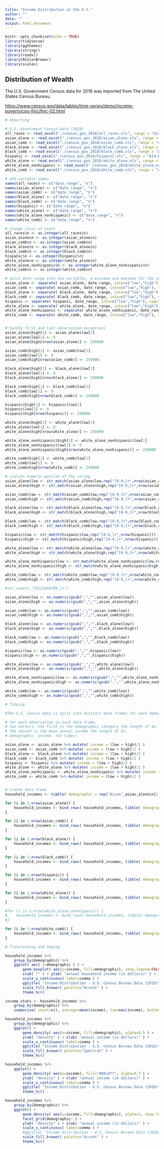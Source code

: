 ```yaml
---
title: "Income Distribution in the U.S."
author: ""
date: ""
output: html_document
---
```


```r
knitr::opts_chunk$set(echo = TRUE)
library(tidyverse)
library(ggthemes)
library(stringr)
library(readxl)
library(RColorBrewer)
library(scales)
```

## Distribution of Wealth

The U.S. Government Census data for 2018 was imported from The United States Census Bureau.

<https://www.census.gov/data/tables/time-series/demo/income-poverty/cps-finc/finc-02.html>


```r

# Importing

# U.S. Government Census Data (2018)
all_races <- read_excel("./census_gov_2018/all_races.xls", range = "A14:B54", col_names = FALSE)
asian_alone <- read_excel("./census_gov_2018/asian_alone.xls", range = "A14:B54", col_names = FALSE)
asian_comb <- read_excel("./census_gov_2018/asian_comb.xls", range = "A14:B54", col_names = FALSE)
black_alone <- read_excel("./census_gov_2018/black_alone.xls", range = "A14:B54", col_names = FALSE)
black_comb <- read_excel("./census_gov_2018/black_comb.xls", range = "A14:B54", col_names = FALSE)
hispanic <- read_excel("./census_gov_2018/hispanic.xls", range = "A14:B54", col_names = FALSE)
white_alone <- read_excel("./census_gov_2018/white_alone.xls", range = "A14:B54", col_names = FALSE)
white_alone_nonhispanic <- read_excel("./census_gov_2018/white_alone_nonhispanic.xls", range = "A14:B54", col_names = FALSE)
white_comb <- read_excel("./census_gov_2018/white_comb.xls", range = "A14:B54", col_names = FALSE)

# add variable names
names(all_races) <- c("date_range", "n")
names(asian_alone) <- c("date_range", "n")
names(asian_comb) <- c("date_range", "n")
names(black_alone) <- c("date_range", "n")
names(black_comb) <- c("date_range", "n")
names(hispanic) <- c("date_range", "n")
names(white_alone) <- c("date_range", "n")
names(white_alone_nonhispanic) <- c("date_range", "n")
names(white_comb) <- c("date_range", "n")

# change class of count
all_races$n <- as.integer(all_races$n)
asian_alone$n <- as.integer(asian_alone$n)
asian_comb$n <- as.integer(asian_comb$n)
black_alone$n <- as.integer(black_alone$n)
black_comb$n <- as.integer(black_comb$n)
hispanic$n <- as.integer(hispanic$n)
white_alone$n <- as.integer(white_alone$n)
white_alone_nonhispanic$n <- as.integer(white_alone_nonhispanic$n)
white_comb$n <- as.integer(white_comb$n)

# split date range into two variables, a minimum and maximum for the income range
asian_alone <- separate( asian_alone, date_range, into=c("low","high"), sep=" to ")
asian_comb <- separate( asian_comb, date_range, into=c("low","high"), sep=" to ")
black_alone <- separate( black_alone, date_range, into=c("low","high"), sep=" to ")
black_comb <- separate( black_comb, date_range, into=c("low","high"), sep=" to ")
hispanic <- separate( hispanic, date_range, into=c("low","high"), sep=" to ")
white_alone <- separate( white_alone, date_range, into=c("low","high"), sep=" to ")
white_alone_nonhispanic <- separate( white_alone_nonhispanic, date_range, into=c("low","high"), sep=" to ")
white_comb <- separate( white_comb, date_range, into=c("low","high"), sep=" to ")


# handle first and last observation exceptions
asian_alone$high[1] <- asian_alone$low[1]
asian_alone$low[1] <- 0
asian_alone$high[nrow(asian_alone)] <- 250000

asian_comb$high[1] <- asian_comb$low[1]
asian_comb$low[1] <- 0
asian_comb$high[nrow(asian_comb)] <- 250000

black_alone$high[1] <- black_alone$low[1]
black_alone$low[1] <- 0
black_alone$high[nrow(black_alone)] <- 250000

black_comb$high[1] <- black_comb$low[1]
black_comb$low[1] <- 0
black_comb$high[nrow(black_comb)] <- 250000

hispanic$high[1] <- hispanic$low[1]
hispanic$low[1] <- 0
hispanic$high[nrow(hispanic)] <- 250000

white_alone$high[1] <- white_alone$low[1]
white_alone$low[1] <- 0
white_alone$high[nrow(white_alone)] <- 250000

white_alone_nonhispanic$high[1] <- white_alone_nonhispanic$low[1]
white_alone_nonhispanic$low[1] <- 0
white_alone_nonhispanic$high[nrow(white_alone_nonhispanic)] <- 250000

white_comb$high[1] <- white_comb$low[1]
white_comb$low[1] <- 0
white_comb$high[nrow(white_comb)] <- 250000

# isolate numeric portion of the string
asian_alone$low <- str_match(asian_alone$low,rep("[0-9,]+",nrow(asian_alone)))
asian_alone$high <- str_match(asian_alone$high,rep("[0-9,]+",nrow(asian_alone)))

asian_comb$low <- str_match(asian_comb$low,rep("[0-9,]+",nrow(asian_comb)))
asian_comb$high <- str_match(asian_comb$high,rep("[0-9,]+",nrow(asian_comb)))

black_alone$low <- str_match(black_alone$low,rep("[0-9,]+",nrow(black_alone)))
black_alone$high <- str_match(black_alone$high,rep("[0-9,]+",nrow(black_alone)))

black_comb$low <- str_match(black_comb$low,rep("[0-9,]+",nrow(black_comb)))
black_comb$high <- str_match(black_comb$high,rep("[0-9,]+",nrow(black_comb)))

hispanic$low <- str_match(hispanic$low,rep("[0-9,]+",nrow(hispanic)))
hispanic$high <- str_match(hispanic$high,rep("[0-9,]+",nrow(hispanic)))

white_alone$low <- str_match(white_alone$low,rep("[0-9,]+",nrow(white_alone)))
white_alone$high <- str_match(white_alone$high,rep("[0-9,]+",nrow(white_alone)))

white_alone_nonhispanic$low <- str_match(white_alone_nonhispanic$low,rep("[0-9,]+",nrow(white_alone_nonhispanic)))
white_alone_nonhispanic$high <- str_match(white_alone_nonhispanic$high,rep("[0-9,]+",nrow(white_alone_nonhispanic)))

white_comb$low <- str_match(white_comb$low,rep("[0-9,]+",nrow(white_comb)))
white_comb$high <- str_match(white_comb$high,rep("[0-9,]+",nrow(white_comb)))

#str_view(x,"[0123456789,]+")

asian_alone$low <- as.numeric(gsub(",","",asian_alone$low))
asian_alone$high <- as.numeric(gsub(",","",asian_alone$high))

asian_comb$low <- as.numeric(gsub(",","",asian_comb$low))
asian_comb$high <- as.numeric(gsub(",","",asian_comb$high))

black_alone$low <- as.numeric(gsub(",","",black_alone$low))
black_alone$high <- as.numeric(gsub(",","",black_alone$high))

black_comb$low <- as.numeric(gsub(",","",black_comb$low))
black_comb$high <- as.numeric(gsub(",","",black_comb$high))

hispanic$low <- as.numeric(gsub(",","",hispanic$low))
hispanic$high <- as.numeric(gsub(",","",hispanic$high))

white_alone$low <- as.numeric(gsub(",","",white_alone$low))
white_alone$high <- as.numeric(gsub(",","",white_alone$high))

white_alone_nonhispanic$low <- as.numeric(gsub(",","",white_alone_nonhispanic$low))
white_alone_nonhispanic$high <- as.numeric(gsub(",","",white_alone_nonhispanic$high))

white_comb$low <- as.numeric(gsub(",","",white_comb$low))
white_comb$high <- as.numeric(gsub(",","",white_comb$high))
```



```r

# Tidying

#The U.S. Census data is split into distinct data frames for each demographic category, so it is necessary---in order to enhance efficiency later---to munge the data into a single, tall data frame with each observation representing a single household, the variables being demographic and annual income. This tidy dataset will be much more flexible of transformation and display. Grouping by demographic is then relatively straightforward.

# for each observation in each data frame.
# two vectors. the first is the demographic category the length of $n.
# the second is the mean annual income the length of $n.
# demographic. income. ($n times)

asian_alone <- asian_alone %>% mutate( income = (low + high)/2 ) 
asian_comb <- asian_comb %>% mutate( income = (low + high)/2 )
black_alone <- black_alone %>% mutate( income = (low + high)/2 )
black_comb <- black_comb %>% mutate( income = (low + high)/2 )
hispanic <- hispanic %>% mutate( income = (low + high)/2 )
white_alone <- white_alone %>% mutate( income = (low + high)/2 )
white_alone_nonhispanic <- white_alone_nonhispanic %>% mutate( income = (low + high)/2 )
white_comb <- white_comb %>% mutate( income = (low + high)/2 )


# create data frame
household_incomes <- tibble( demographic = rep("Asian",asian_alone$n[1]), income = rep(asian_alone$income[1],asian_alone$n[1]) )

for (i in 2:nrow(asian_alone)) {
    household_incomes <- bind_rows( household_incomes, tibble( demographic = rep("Asian",asian_alone$n[i]), income = rep(asian_alone$income[i],asian_alone$n[i]) ) )
}

for (i in 1:nrow(asian_comb)) {
    household_incomes <- bind_rows( household_incomes, tibble( demographic = rep("Asian",asian_comb$n[i]), income = rep(asian_comb$income[i],asian_comb$n[i]) ) )
}

for (i in 1:nrow(black_alone)) {
    household_incomes <- bind_rows( household_incomes, tibble( demographic = rep("African American",black_alone$n[i]), income = rep(black_alone$income[i],black_alone$n[i]) ) )
}

for (i in 1:nrow(black_comb)) {
    household_incomes <- bind_rows( household_incomes, tibble( demographic = rep("African American",black_comb$n[i]), income = rep(black_comb$income[i],black_comb$n[i]) ) )
}

for (i in 1:nrow(hispanic)) {
    household_incomes <- bind_rows( household_incomes, tibble( demographic = rep("Hispanic",hispanic$n[i]), income = rep(hispanic$income[i],hispanic$n[i]) ) )
}

for (i in 1:nrow(white_alone)) {
    household_incomes <- bind_rows( household_incomes, tibble( demographic = rep("White",white_alone$n[i]), income = rep(white_alone$income[i],white_alone$n[i]) ) )
}

#for (i in 2:nrow(white_alone_nonhispanic)) {
#    household_incomes <- bind_rows( household_incomes, tibble( demographic = rep("White",white_alone_nonhispanic$n[i]), income = rep(white_alone_nonhispanic$income[i],white_alone_nonhispanic$n[i]) ) )
#}

for (i in 1:nrow(white_comb)) {
    household_incomes <- bind_rows( household_incomes, tibble( demographic = rep("White",white_comb$n[i]), income = rep(white_comb$income[i],white_comb$n[i]) ) )
}

```




```r

# Transforming and Seeing

household_incomes %>%
    group_by(demographic) %>%
    ggplot( aes( x=demographic ) ) +
        geom_boxplot( aes(y=income, fill=demographic), show.legend=FALSE ) +
        xlab( "" ) + ylab( "annual household income (in dollars)" ) +
        scale_y_continuous( label=comma ) +
        ggtitle( "Income Distribution - U.S. Census Bureau Data (2018)" ) +
        scale_fill_brewer( palette="Accent" ) +
        theme_hc()

```

```r

income_stats <- household_incomes %>%
    group_by(demographic) %>%
    summarise( count=n(), average=mean(income), top=max(income), bottom=min(income) )

```


```r

household_incomes %>%
    group_by(demographic) %>%
    ggplot() +
        geom_density( aes(x=income, fill=demographic), alpha=0.5 ) +
        ylab( "density" ) + xlab( "annual income (in dollars)" ) +
        scale_x_continuous( label=comma ) +
        ggtitle( "Income Distribution - U.S. Census Bureau Data (2018)" ) +
        scale_fill_brewer( palette="Spectral" ) +
        theme_hc()

```

```r

household_incomes %>%
    ggplot() +
        geom_density( aes(x=income), fill="#00c0ff", alpha=0.7 ) +
        ylab( "density" ) + xlab( "annual income (in dollars)" ) +
        scale_x_continuous( label=comma ) +
        ggtitle( "Income Distribution - U.S. Census Bureau Data (2018)" ) +
        theme_hc()

```

```r

household_incomes %>%
    group_by(demographic) %>%
    ggplot() +
        geom_density( aes(x=income, fill=demographic), alpha=1, show.legend = FALSE ) +
        facet_grid(demographic~.) +
        ylab( "density" ) + xlab( "annual income (in dollars)" ) +
        scale_x_continuous( label=comma ) +
        #ggtitle( "Income Distribution - U.S. Census Bureau Data (2018)" ) +
        scale_fill_brewer( palette="Accent" ) +
        theme_hc()

```